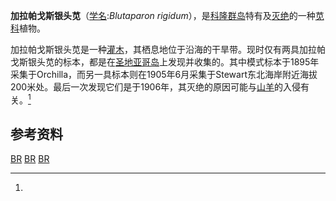 {{Speciesbox
|image =
|status = EX
|status_system = IUCN3.1
|status_ref = <ref name="iucn">{{Cite iucn | author = Tye, A. | author2 = Lau, B. | last-author-amp = yes | title = ''Blutaparon rigidum'' | volume = 2014 | page = e.T39087A61481721 | date = 2014 | doi = 10.2305/IUCN.UK.2014-3.RLTS.T39087A61481721.en }}</ref>
|genus = Blutaparon
|species = rigidum
|authority = (B.L. Rob. & Greenm.) Mears
|synonyms =
* ''Lithophila rigida'' (B.L. Rob. & Greenm.) Standl.
* ''Philoxerus rigidus'' (B.L. Rob. & Greenm.) Howell
|synonyms_ref = <ref>{{cite web|url=http://www.theplantlist.org/tpl/record/kew-2677711|title=The Plant List: A Working List of All Plant Species}}</ref>
}}

'''加拉帕戈斯银头苋'''（[[学名|学名]]:''Blutaparon rigidum''），是[[科隆群岛|科隆群岛]]特有及[[灭绝|灭绝]]的一种[[苋科|苋科]]{{tsl|en|Blutaparon|银头苋属}}植物。

加拉帕戈斯银头苋是一种[[灌木|灌木]]，其栖息地位于沿海的干旱带。现时仅有两具加拉帕戈斯银头苋的标本，都是在[[圣地亚哥岛_(加拉帕戈斯群岛)|圣地亚哥岛]]上发现并收集的。其中模式标本于1895年采集于Orchilla，而另一具标本则在1905年6月采集于Stewart东北海岸附近海拔200米处。最后一次发现它们是于1906年，其灭绝的原因可能与[[山羊|山羊]]的入侵有关。<ref name=iucn/>

==参考资料==
{{reflist}}

{{DEFAULTSORT:Blutaparon rigidum}}
[[Category:IUCN紅色名錄絕滅物種|BR]]
[[Category:已灭绝植物|BR]]
[[Category:厄瓜多尔植物|BR]]

{{Taxonbar}}

{{Amaranthaceae-stub}}